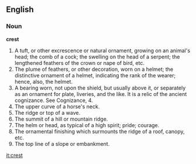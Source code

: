 ==English==

===Noun===

'''crest'''

#A tuft, or other excrescence or natural ornament, growing on an animal's head; the comb of a cock; the swelling on the head of a serpent; the lengthened feathers of the crown or nape of bird, etc.
#The plume of feathers, or other decoration, worn on a helmet; the distinctive ornament of a helmet, indicating the rank of the wearer; hence, also, the helmet.
#A bearing worn, not upon the shield, but usually above it, or separately as an ornament for plate, liveries, and the like. It is a relic of the ancient cognizance. See Cognizance, 4.
#The upper curve of a horse's neck.
#The ridge or top of a wave.
#The summit of a hill or mountain ridge.
#The helm or head, as typical of a high spirit; pride; courage.
#The ornamental finishing which surmounts the ridge of a roof, canopy, etc.
#The top line of a slope or embankment.

[[it:crest]]